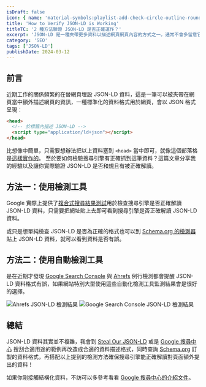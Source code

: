 ```yaml
---
isDraft: false
icon: { name: 'material-symbols:playlist-add-check-circle-outline-rounded', title: '文件檢查符號' }
title: 'How to Verify JSON-LD is Working'
titleTC: '2 種方法驗證 JSON-LD 是否正確運作？'
excerpt: 'JSON-LD 是一種夾帶更多資料以描述網頁網頁內容的方式之一。通常不會多留意它，直到真正實作下來也不知道有沒有任何用處？該如何檢驗搜尋引擎有正確抓到這筆資料？這篇文章分享我的經驗以及讓你實際驗證 JSON-LD 是否和規且有被正確解讀。'
category: 'SEO'
tags: ['JSON-LD']
publishDate: 2024-03-12
---
```


## 前言

近期工作的關係頻繁的在替網頁埋設 JSON-LD 資料，這是一筆可以被夾帶在網頁當中額外描述網頁的資訊，一種標準化的資料格式用於網頁，會以 JSON 格式呈現：

```html
<head>
  <!-- 於標籤內描述 JSON-LD -->
  <script type="application/ld+json"></script>
</head>
```

比想像中簡單，只需要想辦法把以上資料塞到 `<head>` 當中即可，就像這個部落格是[這樣實作的](https://github.com/riceball-tw/web-dong-blog/blob/7fc1bff768600b27ce74b6de605dbd6de765fbde/src/components/app/head/PostJSONLD.astro#L4)。
至於要如何檢驗搜尋引擎有正確抓到這筆資料？這篇文章分享我的經驗以及讓你實際驗證 JSON-LD 是否和規且有被正確解讀。

## 方法一：使用檢測工具

Google 實際上提供了[複合式搜尋結果測試](https://developers.google.com/search/docs/appearance/structured-data?hl=zh-tw)用於檢查搜尋引擎是否正確解讀 JSON-LD 資料，只需要把網址貼上去即可看到搜尋引擎是否正確解讀 JSON-LD 資料。

或只是想單純檢查 JSON-LD 是否為正確的格式也可以到 [Schema.org 的檢測器](https://validator.schema.org/)貼上 JSON-LD 資料，就可以看到資料是否有誤。

## 方法二：使用自動檢測工具

是在近期才發現 [Google Search Console](https://search.google.com/search-console/about) 與 [Ahrefs](https://ahrefs.com/) 例行檢測都會提醒 JSON-LD 資料格式有誤，如果網站特別大型使用這些自動化檢測工具監測結果會是很好的選擇。

![Ahrefs JSON-LD 檢測結果](./ahrefs.webp 'Ahrefs 檢測出 JSON-LD 資料格式有誤')
![Google Search Console JSON-LD 檢測結果](./search-console.webp 'Google Search Console 檢測出 JSON-LD 資料格式有誤')

## 總結

JSON-LD 資料其實並不複雜，我會到 [Steal Our JSON-LD](https://jsonld.com/) 或是 [Google 搜尋中心](https://developers.google.com/search/docs/appearance/structured-data/search-gallery?hl=zh-tw) 搜刮合適用途的範例再改造成合適的資料描述格式，同時查詢 [Schema.org](https://schema.org/) 訂製的資料格式，再搭配以上提到的檢測方法確保搜尋引擎能正確解讀對頁面額外提出的資料！

如果你剛接觸結構化資料，不訪可以多參考看看 [Google 搜尋中心的介紹文件](https://developers.google.com/search/docs/appearance/structured-data/intro-structured-data?hl=zh-tw)。
